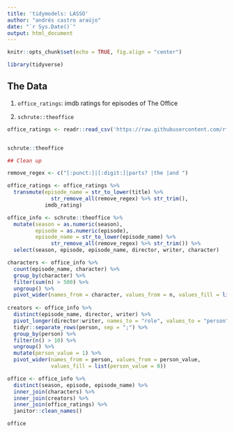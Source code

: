 ```yaml
---
title: 'tidymodels: LASSO'
author: "andrés castro araújo"
date: "`r Sys.Date()`"
output: html_document
---
```


```r
knitr::opts_chunk$set(echo = TRUE, fig.align = "center")
```

```r
library(tidyverse)
```



## The Data

1. `office_ratings`: imdb ratings for episodes of The Office

2. `schrute::theoffice`

```r
office_ratings <- readr::read_csv('https://raw.githubusercontent.com/rfordatascience/tidytuesday/master/data/2020/2020-03-17/office_ratings.csv')


schrute::theoffice

## Clean up

remove_regex <- c("[:punct:]|[:digit:]|parts? |the |and ")

office_ratings <- office_ratings %>% 
  transmute(episode_name = str_to_lower(title) %>% 
              str_remove_all(remove_regex) %>% str_trim(), 
            imdb_rating)

office_info <- schrute::theoffice %>% 
  mutate(season = as.numeric(season), 
         episode = as.numeric(episode),
         episode_name = str_to_lower(episode_name) %>% 
              str_remove_all(remove_regex) %>% str_trim()) %>% 
  select(season, episode, episode_name, director, writer, character)

characters <- office_info %>% 
  count(episode_name, character) %>%
  group_by(character) %>% 
  filter(sum(n) > 500) %>%
  ungroup() %>% 
  pivot_wider(names_from = character, values_from = n, values_fill = list(n = 0)) 
  
creators <- office_info %>% 
  distinct(episode_name, director, writer) %>% 
  pivot_longer(director:writer, names_to = "role", values_to = "person") %>% 
  tidyr::separate_rows(person, sep = ";") %>% 
  group_by(person) %>% 
  filter(n() > 10) %>% 
  ungroup() %>% 
  mutate(person_value = 1) %>% 
  pivot_wider(names_from = person, values_from = person_value, 
              values_fill = list(person_value = 0))

office <- office_info %>% 
  distinct(season, episode, episode_name) %>% 
  inner_join(characters) %>% 
  inner_join(creators) %>% 
  inner_join(office_ratings) %>% 
  janitor::clean_names()
```

```r
office
```

